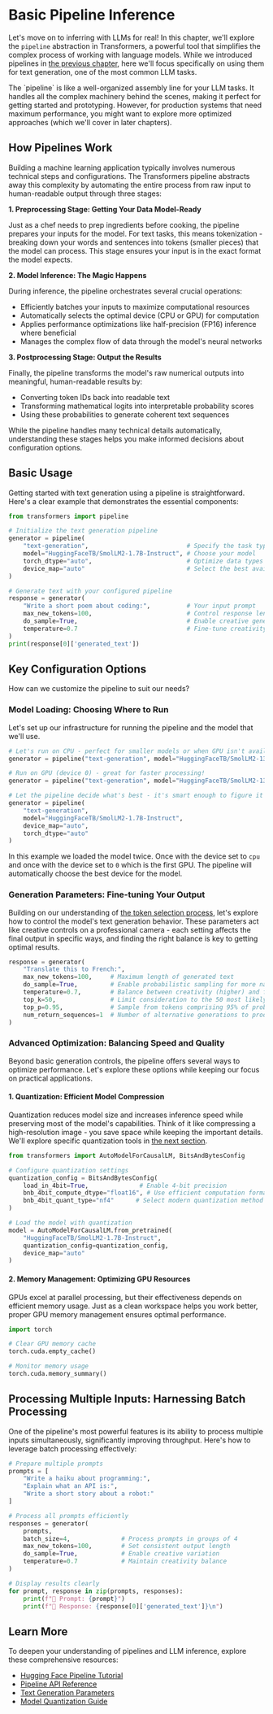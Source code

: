 # Basic Pipeline Inference

Let's move on to inferring with LLMs for real! In this chapter, we'll explore the `pipeline` abstraction in Transformers, a powerful tool that simplifies the complex process of working with language models. While we introduced pipelines in [the previous chapter](chapters/en/chapter2/3.mdx), here we'll focus specifically on using them for text generation, one of the most common LLM tasks.

<Tip>
The `pipeline` is like a well-organized assembly line for your LLM tasks. It handles all the complex machinery behind the scenes, making it perfect for getting started and prototyping. However, for production systems that need maximum performance, you might want to explore more optimized approaches (which we'll cover in later chapters).
</Tip>

## How Pipelines Work

Building a machine learning application typically involves numerous technical steps and configurations. The Transformers pipeline abstracts away this complexity by automating the entire process from raw input to human-readable output through three  stages:

**1. Preprocessing Stage: Getting Your Data Model-Ready**

Just as a chef needs to prep ingredients before cooking, the pipeline prepares your inputs for the model. For text tasks, this means tokenization - breaking down your words and sentences into tokens (smaller pieces) that the model can process. This stage ensures your input is in the exact format the model expects.

**2. Model Inference: The Magic Happens**

During inference, the pipeline orchestrates several crucial operations:
- Efficiently batches your inputs to maximize computational resources
- Automatically selects the optimal device (CPU or GPU) for computation
- Applies performance optimizations like half-precision (FP16) inference where beneficial
- Manages the complex flow of data through the model's neural networks

**3. Postprocessing Stage: Output the Results**

Finally, the pipeline transforms the model's raw numerical outputs into meaningful, human-readable results by:
- Converting token IDs back into readable text
- Transforming mathematical logits into interpretable probability scores
- Using these probabilities to generate coherent text sequences

While the pipeline handles many technical details automatically, understanding these stages helps you make informed decisions about configuration options.

## Basic Usage

Getting started with text generation using a pipeline is straightforward. Here's a clear example that demonstrates the essential components:

```python
from transformers import pipeline

# Initialize the text generation pipeline
generator = pipeline(
    "text-generation",                           # Specify the task type
    model="HuggingFaceTB/SmolLM2-1.7B-Instruct", # Choose your model
    torch_dtype="auto",                          # Optimize data types automatically
    device_map="auto"                            # Select the best available device
)

# Generate text with your configured pipeline
response = generator(
    "Write a short poem about coding:",          # Your input prompt
    max_new_tokens=100,                          # Control response length
    do_sample=True,                              # Enable creative generation
    temperature=0.7                              # Fine-tune creativity level
)
print(response[0]['generated_text'])
```

## Key Configuration Options

How can we customize the pipeline to suit our needs? 

### Model Loading: Choosing Where to Run

Let's set up our infrastructure for running the pipeline and the model that we'll use.

```python
# Let's run on CPU - perfect for smaller models or when GPU isn't available
generator = pipeline("text-generation", model="HuggingFaceTB/SmolLM2-135M-Instruct", device="cpu")

# Run on GPU (device 0) - great for faster processing!
generator = pipeline("text-generation", model="HuggingFaceTB/SmolLM2-135M-Instruct", device=0)

# Let the pipeline decide what's best - it's smart enough to figure it out!
generator = pipeline(
    "text-generation",
    model="HuggingFaceTB/SmolLM2-1.7B-Instruct",
    device_map="auto",
    torch_dtype="auto"
)
```

In this example we loaded the model twice. Once with the device set to `cpu` and once with the device set to `0` which is the first GPU. The pipeline will automatically choose the best device for the model.

### Generation Parameters: Fine-tuning Your Output

Building on our understanding of [the token selection process](chapters/en/chapter12/2.mdx), let's explore how to control the model's text generation behavior. These parameters act like creative controls on a professional camera - each setting affects the final output in specific ways, and finding the right balance is key to getting optimal results.

```python
response = generator(
    "Translate this to French:",
    max_new_tokens=100,     # Maximum length of generated text
    do_sample=True,         # Enable probabilistic sampling for more natural text
    temperature=0.7,        # Balance between creativity (higher) and focus (lower)
    top_k=50,               # Limit consideration to the 50 most likely next tokens
    top_p=0.95,             # Sample from tokens comprising 95% of probability mass
    num_return_sequences=1  # Number of alternative generations to produce
)
```

### Advanced Optimization: Balancing Speed and Quality

Beyond basic generation controls, the pipeline offers several ways to optimize performance. Let's explore these options while keeping our focus on practical applications.

#### 1. Quantization: Efficient Model Compression
Quantization reduces model size and increases inference speed while preserving most of the model's capabilities. Think of it like compressing a high-resolution image - you save space while keeping the important details. We'll explore specific quantization tools in [the next section](chapters/en/chapter12/5.mdx).

```python
from transformers import AutoModelForCausalLM, BitsAndBytesConfig

# Configure quantization settings
quantization_config = BitsAndBytesConfig(
    load_in_4bit=True,              # Enable 4-bit precision
    bnb_4bit_compute_dtype="float16", # Use efficient computation format
    bnb_4bit_quant_type="nf4"      # Select modern quantization method
)

# Load the model with quantization
model = AutoModelForCausalLM.from_pretrained(
    "HuggingFaceTB/SmolLM2-1.7B-Instruct",
    quantization_config=quantization_config,
    device_map="auto"
)
```

#### 2. Memory Management: Optimizing GPU Resources

GPUs excel at parallel processing, but their effectiveness depends on efficient memory usage. Just as a clean workspace helps you work better, proper GPU memory management ensures optimal performance.

```python
import torch

# Clear GPU memory cache
torch.cuda.empty_cache()

# Monitor memory usage
torch.cuda.memory_summary()
```

## Processing Multiple Inputs: Harnessing Batch Processing

One of the pipeline's most powerful features is its ability to process multiple inputs simultaneously, significantly improving throughput. Here's how to leverage batch processing effectively:

```python
# Prepare multiple prompts
prompts = [
    "Write a haiku about programming:",
    "Explain what an API is:",
    "Write a short story about a robot:"
]

# Process all prompts efficiently
responses = generator(
    prompts,
    batch_size=4,              # Process prompts in groups of 4
    max_new_tokens=100,        # Set consistent output length
    do_sample=True,            # Enable creative variation
    temperature=0.7            # Maintain creativity balance
)

# Display results clearly
for prompt, response in zip(prompts, responses):
    print(f"📝 Prompt: {prompt}")
    print(f"🤖 Response: {response[0]['generated_text']}\n")
```

## Learn More

To deepen your understanding of pipelines and LLM inference, explore these comprehensive resources:

- [Hugging Face Pipeline Tutorial](https://huggingface.co/docs/transformers/en/pipeline_tutorial)
- [Pipeline API Reference](https://huggingface.co/docs/transformers/en/main_classes/pipelines)
- [Text Generation Parameters](https://huggingface.co/docs/transformers/en/main_classes/text_generation)
- [Model Quantization Guide](https://huggingface.co/docs/transformers/en/perf_infer_gpu_one)


